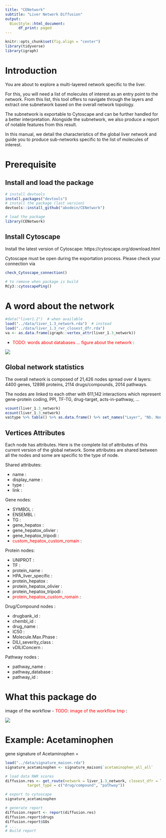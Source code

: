 ```yaml
---
title: "CENetwork"
subtitle: "Liver Network Diffusion"
output: 
  BiocStyle::html_document:
      df_print: paged
---
```


```r
knitr::opts_chunk$set(fig.align = "center")
library(tidyverse)
library(igraph)
```

# Introduction

You are about to explore a multi-layered network specific to the liver.

For this, you will need a list of molecules of interest as an entry point to the network.
From this list, this tool offers to navigate through the layers and extract one subnetwork based on the overall network topology.

The subnetwork is exportable to Cytoscape and can be further handled for a better interpretation.
Alongside the subnetwork, we also produce a report of notable features from this result.

In this manual, we detail the characteristics of the global liver network and guide you to produce sub-networks specific to the list of molecules of interest.

# Prerequisite

## Install and load the package

```r
# install devtools
install.packages("devtools")
# install the package (last version)
devtools::install_github("abodein/CENetwork")

# load the package
library(CENetwork)
```

## Install Cytoscape

Install the latest version of Cytoscape: https://cytoscape.org/download.html

Cytoscape must be open during the exportation process.
Please check your connection via

```r
check_Cytoscape_connection()
```
```r
# to remove when package is build
RCy3::cytoscapePing()
```

# A word about the network

```r
#data("liver1.2")  # when available
load("../data/liver_1.3_network.rda")  # instead
load("../data/liver_1.3_rwr_closest_dfr.rda")
va <- as.data.frame(igraph::vertex_attr(liver_1.3_network))
```

- <span style="color:red">TODO: words about databases ... figure about the network </span> : 

![](./img/fig_network_tmp.png)

## Global network statistics

The overall network is composed of 21,426 nodes spread over 4 layers: 4400 genes, 12898 proteins, 2114 drugs/compounds, 2014 pathways.

The nodes are linked to each other with 611,142 interactions which represent gene-protein coding, PPI, TF-TG, drug-target, acts-in-pathway, ...



```r
vcount(liver_1.3_network)
ecount(liver_1.3_network)
va$type %>% table() %>% as.data.frame() %>% set_names("Layer", "Nb. Nodes") %>% mutate(Layer = factor(Layer, levels = c("gene", "protein", "drug/compound", "pathway"))) %>% arrange(Layer)
```

## Vertices Attributes

Each node has attributes. Here is the complete list of attributes of this current version of the global network. Some attributes are shared between all the nodes and some are specific to the type of node. 

Shared attributes:

- name : 
- display_name : 
- type : 
- link : 

Gene nodes:

- SYMBOL : 
- ENSEMBL : 
- TG : 
- gene_hepatox : 
- gene_hepatox_olivier : 
- gene_hepatox_tripodi : 
- <span style="color:red">custom_hepatox_custom_romain</span> : 

Protein nodes:

- UNIPROT : 
- TF : 
- protein_name : 
- HPA_liver_specific : 
- protein_hepatox : 
- protein_hepatox_olivier : 
- protein_hepatox_tripodi : 
- <span style="color:red">protein_hepatox_custom_romain</span> : 


Drug/Compound nodes :

- drugbank_id : 
- chembl_id : 
- drug_name : 
- IC50 : 
- Molecule.Max.Phase : 
- DILI_severity_class : 
- vDILIConcern : 

Pathway nodes :

- pathway_name : 
- pathway_database : 
- pathway_id : 


# What this package do

image of the workflow
- <span style="color:red">TODO: image of the workflow tmp </span> : 


![](./img/fig_workflow_tmp.png)

# Example: Acetaminophen

gene signature of Acetaminophen =

```r
load("../data/signature_maison.rda")
signature_acetaminophen <- signature_maison$`acetaminophen_all_all`
```

```r
# load data RWR scores
diffusion.res <- get_route(network = liver_1.3_network, closest_dfr = liver_1.3_rwr_closest_dfr, signature_vids = signature_acetaminophen, 
          target_type = c("drug/compound", "pathway"))

# export to cytoscape
signature_acetaminophen 

# generate report
diffusion.report <- report(diffusion.res)
diffusion.report$drugs
diffusion.report$GOs
# ...
# Build report
```

